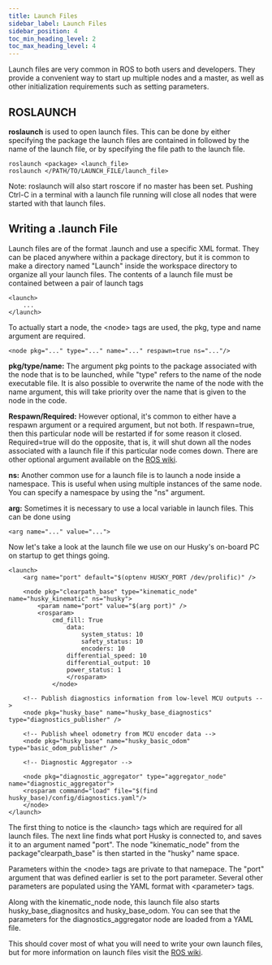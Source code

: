 ```yaml
---
title: Launch Files
sidebar_label: Launch Files
sidebar_position: 4
toc_min_heading_level: 2
toc_max_heading_level: 4
---
```


Launch files are very common in ROS to both users and developers. They
provide a convenient way to start up multiple nodes and a master, as
well as other initialization requirements such as setting parameters.

## ROSLAUNCH

**roslaunch** is used to open launch files. This can be done by either
specifying the package the launch files are contained in followed by the
name of the launch file, or by specifying the file path to the launch
file.

```
roslaunch <package> <launch_file>
roslaunch </PATH/TO/LAUNCH_FILE/launch_file>
```

Note: roslaunch will also start roscore if no master has been set.
Pushing Ctrl-C in a terminal with a launch file running will close all
nodes that were started with that launch files.

## Writing a .launch File

Launch files are of the format .launch and use a specific XML format.
They can be placed anywhere within a package directory, but it is common
to make a directory named "Launch" inside the workspace directory to
organize all your launch files. The contents of a launch file must be
contained between a pair of launch tags

```
<launch>
    ...
</launch>
```

To actually start a node, the <node\> tags are used, the pkg, type and
name argument are required.

```
<node pkg="..." type="..." name="..." respawn=true ns="..."/>
```

**pkg/type/name:** The argument pkg points to the package associated
with the node that is to be launched, while "type" refers to the name
of the node executable file. It is also possible to overwrite the name
of the node with the name argument, this will take priority over the
name that is given to the node in the code.

**Respawn/Required:** However optional, it's common to either have a
respawn argument or a required argument, but not both. If respawn=true,
then this particular node will be restarted if for some reason it
closed. Required=true will do the opposite, that is, it will shut down
all the nodes associated with a launch file if this particular node
comes down. There are other optional argument available on the [ROS
wiki](http://wiki.ros.org/roslaunch/XML/node).

**ns:** Another common use for a launch file is to launch a node inside
a namespace. This is useful when using multiple instances of the same
node. You can specify a namespace by using the "ns" argument.

**arg:** Sometimes it is necessary to use a local variable in launch
files. This can be done using

```
<arg name="..." value="...">
```

Now let's take a look at the launch file we use on our Husky's
on-board PC on startup to get things going.

```
<launch>
    <arg name="port" default="$(optenv HUSKY_PORT /dev/prolific)" />

    <node pkg="clearpath_base" type="kinematic_node" name="husky_kinematic" ns="husky">
        <param name="port" value="$(arg port)" />
        <rosparam>
            cmd_fill: True
                data:
                    system_status: 10
                    safety_status: 10
                    encoders: 10
                differential_speed: 10
                differential_output: 10
                power_status: 1
                </rosparam>
            </node>

    <!-- Publish diagnostics information from low-level MCU outputs -->
    <node pkg="husky_base" name="husky_base_diagnostics" type="diagnostics_publisher" />

    <!-- Publish wheel odometry from MCU encoder data -->
    <node pkg="husky_base" name="husky_basic_odom" type="basic_odom_publisher" />

    <!-- Diagnostic Aggregator -->

    <node pkg="diagnostic_aggregator" type="aggregator_node" name="diagnostic_aggregator">
    <rosparam command="load" file="$(find husky_base)/config/diagnostics.yaml"/>
    </node>
</launch>
```

The first thing to notice is the <launch\> tags which are required for
all launch files. The next line finds what port Husky is connected to,
and saves it to an argument named "port". The node "kinematic_node"
from the package"clearpath_base" is then started in the "husky" name
space.

Parameters within the <node\> tags are private to that namepace. The
"port" argument that was defined earlier is set to the port parameter.
Several other parameters are populated using the YAML format with
<parameter\> tags.

Along with the kinematic_node node, this launch file also starts
husky_base_diagnositcs and husky_base_odom. You can see that the
parameters for the diagnostics_aggregator node are loaded from a YAML
file.

This should cover most of what you will need to write your own launch
files, but for more information on launch files visit the [ROS
wiki](http://wiki.ros.org/roslaunch/XML/node).

